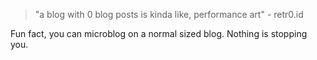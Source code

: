 <Title date="2024-11-27T00:00:00.000Z">hello world, this is a blog</Title>

> "a blog with 0 blog posts is kinda like, performance art" - retr0.id

Fun fact, you can microblog on a normal sized blog. Nothing is stopping you.
